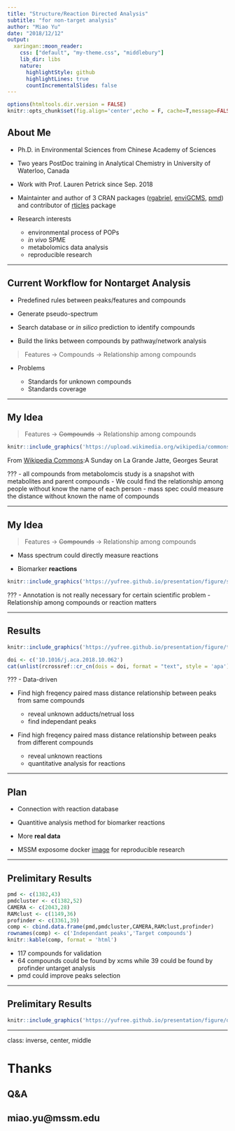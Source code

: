 ```yaml
---
title: "Structure/Reaction Directed Analysis"
subtitle: "for non-target analysis"
author: "Miao Yu"
date: "2018/12/12"
output:
  xaringan::moon_reader:
    css: ["default", "my-theme.css", "middlebury"]
    lib_dir: libs
    nature:
      highlightStyle: github
      highlightLines: true
      countIncrementalSlides: false
---
```


```r
options(htmltools.dir.version = FALSE)
knitr::opts_chunk$set(fig.align='center',echo = F, cache=T,message=FALSE,warning=FALSE,comment=NA)
```

## About Me

- Ph.D. in Environmental Sciences from Chinese Academy of Sciences

- Two years PostDoc training in Analytical Chemistry in University of Waterloo, Canada

- Work with Prof. Lauren Petrick since Sep. 2018

- Maintainter and author of 3 CRAN packages ([rgabriel](https://cran.r-project.org/web/packages/rgabriel/index.html), [enviGCMS](https://cran.r-project.org/web/packages/enviGCMS/index.html), [pmd](https://cran.r-project.org/web/packages/pmd/index.html)) and contributor of [rticles](https://cran.r-project.org/web/packages/rticles/index.html) package

- Research interests

    - environmental process of POPs
    - *in vivo* SPME
    - metabolomics data analysis
    - reproducible research
  
---

## Current Workflow for Nontarget Analysis

- Predefined rules between peaks/features and compounds

- Generate pseudo-spectrum

- Search database or *in silico* prediction to identify compounds

- Build the links between compounds by pathway/network analysis

> Features -> Compounds -> Relationship among compounds

- Problems

    - Standards for unknown compounds
    - Standards coverage

---

## My Idea

> Features -> ~~Compounds~~ -> Relationship among compounds

```r
knitr::include_graphics('https://upload.wikimedia.org/wikipedia/commons/7/7d/A_Sunday_on_La_Grande_Jatte%2C_Georges_Seurat%2C_1884.jpg')
```

From [Wikipedia Commons](https://commons.wikimedia.org/wiki/File:A_Sunday_on_La_Grande_Jatte,_Georges_Seurat,_1884.jpg):A Sunday on La Grande Jatte, Georges Seurat

???
- all compounds from metabolomcis study is a snapshot with metabolites and parent compounds
- We could find the relationship among people without know the name of each person
- mass spec could measure the distance without known the name of compounds

---

## My Idea

> Features -> ~~Compounds~~ -> Relationship among compounds

- Mass spectrum could directly measure reactions

- Biomarker **reactions**

```r
knitr::include_graphics('https://yufree.github.io/presentation/figure/srda.png')
```

???
- Annotation is not really necessary for certain scientific problem
- Relationship among compounds or reaction matters

---

## Results

```r
knitr::include_graphics('https://yufree.github.io/presentation/figure/toc.png')
```

```r
doi <- c('10.1016/j.aca.2018.10.062')
cat(unlist(rcrossref::cr_cn(dois = doi, format = "text", style = 'apa')))
```

???
- Data-driven

- Find high freqency paired mass distance relationship between peaks from same compounds

  - reveal unknown adducts/netrual loss
  - find independant peaks

- Find high freqency paired mass distance relationship between peaks from different compounds

  - reveal unknown reactions
  - quantitative analysis for reactions

---

## Plan

- Connection with reaction database

- Quantitive analysis method for biomarker reactions

- More **real data**

- MSSM exposome docker [image](https://hub.docker.com/r/yufree/xcmsrocker/) for reproducible research

---

## Prelimitary Results

```r
pmd <- c(1382,43)
pmdcluster <- c(1382,52)
CAMERA <- c(2043,28)
RAMclust <- c(1149,36)
profinder <- c(3361,39)
comp <- cbind.data.frame(pmd,pmdcluster,CAMERA,RAMclust,profinder)
rownames(comp) <- c('Independant peaks','Target compounds')
knitr::kable(comp, format = 'html')
```

- 117 compounds for validation
- 64 compounds could be found by xcms while 39 could be found by profinder untarget analysis
- pmd could improve peaks selection

---

## Prelimitary Results

```r
knitr::include_graphics('https://yufree.github.io/presentation/figure/diffpca.png')
```

---

class: inverse, center, middle

# Thanks 

## Q&A

## miao.yu@mssm.edu